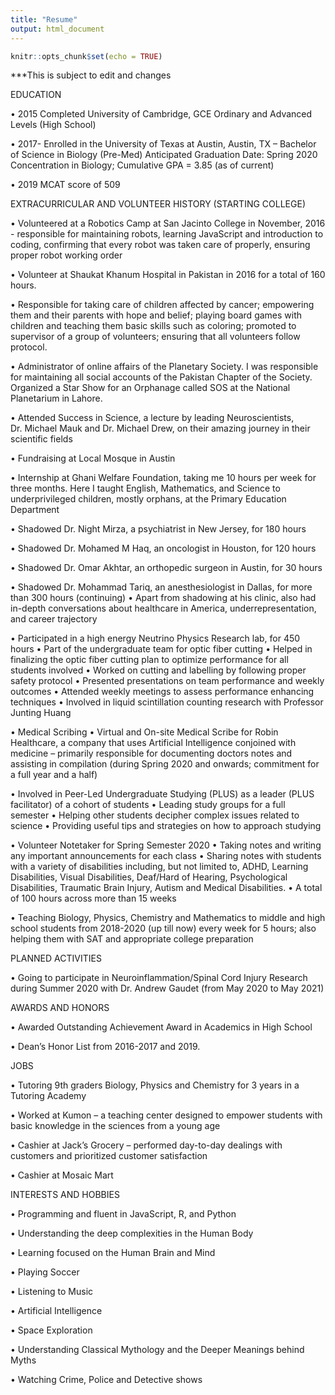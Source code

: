 ```yaml
---
title: "Resume"
output: html_document
---
```


```r
knitr::opts_chunk$set(echo = TRUE)
```
***This is subject to edit and changes

EDUCATION

•	2015	Completed University of Cambridge, GCE Ordinary and Advanced Levels (High School)

•	2017-	Enrolled in the University of Texas at Austin, Austin, TX – Bachelor of Science in Biology (Pre-Med)				Anticipated Graduation Date: Spring 2020		Concentration in Biology; Cumulative GPA = 3.85 (as of current)

•	2019	MCAT score of 509	

EXTRACURRICULAR AND VOLUNTEER HISTORY (STARTING COLLEGE)

•	Volunteered at a Robotics Camp at San Jacinto College in November, 2016 - responsible for maintaining robots, learning JavaScript and introduction to coding, confirming that every robot was taken care of properly, ensuring proper robot working order

•	Volunteer at Shaukat Khanum Hospital in Pakistan in 2016 for a total of 160 hours.

•	Responsible for taking care of children affected by cancer; empowering them and their parents with hope and belief; playing board games with children and teaching them basic skills such as coloring; promoted to supervisor of a group of volunteers; ensuring that all volunteers follow protocol.

•	Administrator of online affairs of the Planetary Society. I was responsible for maintaining all social accounts of the Pakistan Chapter of the Society. Organized a Star Show for an Orphanage called SOS at the National Planetarium in Lahore.

•	Attended Success in Science, a lecture by leading Neuroscientists, Dr. Michael Mauk and Dr. Michael Drew, on their amazing journey in their scientific fields

•	Fundraising at Local Mosque in Austin

•	Internship at Ghani Welfare Foundation, taking me 10 hours per week for three months. Here I taught English, Mathematics, and Science to underprivileged children, mostly orphans, at the Primary Education Department

•	Shadowed Dr. Night Mirza, a psychiatrist in New Jersey, for 180 hours

•	Shadowed Dr. Mohamed M Haq, an oncologist in Houston, for 120 hours

•	Shadowed Dr. Omar Akhtar, an orthopedic surgeon in Austin, for 30 hours

•	Shadowed Dr. Mohammad Tariq, an anesthesiologist in Dallas, for more than 300 hours (continuing)
•	Apart from shadowing at his clinic, also had in-depth conversations about healthcare in America, underrepresentation, and career trajectory

•	Participated in a high energy Neutrino Physics Research lab, for 450 hours 
•	Part of the undergraduate team for optic fiber cutting
•	Helped in finalizing the optic fiber cutting plan to optimize performance for all students involved
•	Worked on cutting and labelling by following proper safety protocol
•	Presented presentations on team performance and weekly outcomes
•	Attended weekly meetings to assess performance enhancing techniques
•	Involved in liquid scintillation counting research with Professor Junting Huang

•	Medical Scribing
•	Virtual and On-site Medical Scribe for Robin Healthcare, a company that uses Artificial Intelligence conjoined with medicine – primarily responsible for documenting doctors notes and assisting in compilation (during Spring 2020 and onwards; commitment for a full year and a half)

•	Involved in Peer-Led Undergraduate Studying (PLUS) as a leader (PLUS facilitator) of a cohort of students
•	Leading study groups for a full semester 
•	Helping other students decipher complex issues related to science
•	Providing useful tips and strategies on how to approach studying

•	Volunteer Notetaker for Spring Semester 2020
•	Taking notes and writing any important announcements for each class
•	Sharing notes with students with a variety of disabilities including, but not limited to, ADHD, Learning Disabilities, Visual Disabilities, Deaf/Hard of Hearing, Psychological Disabilities, Traumatic Brain Injury, Autism and Medical Disabilities.
•	A total of 100 hours across more than 15 weeks

•	Teaching Biology, Physics, Chemistry and Mathematics to middle and high school students from 2018-2020 (up till now) every week for 5 hours; also helping them with SAT and appropriate college preparation

PLANNED ACTIVITIES

•	Going to participate in Neuroinflammation/Spinal Cord Injury Research during Summer 2020 with Dr. Andrew Gaudet (from May 2020 to May 2021)


AWARDS AND HONORS

•	Awarded Outstanding Achievement Award in Academics in High School

•	Dean’s Honor List from 2016-2017 and 2019.

JOBS

•	Tutoring 9th graders Biology, Physics and Chemistry for 3 years in a Tutoring Academy

•	Worked at Kumon – a teaching center designed to empower students with basic knowledge in the sciences from a young age

•	Cashier at Jack’s Grocery – performed day-to-day dealings with customers and prioritized customer satisfaction

•	Cashier at Mosaic Mart

INTERESTS AND HOBBIES

•	Programming and fluent in JavaScript, R, and Python

•	Understanding the deep complexities in the Human Body

•	Learning focused on the Human Brain and Mind

•	Playing Soccer

•	Listening to Music

•	Artificial Intelligence

•	Space Exploration

•	Understanding Classical Mythology and the Deeper Meanings behind Myths

•	Watching Crime, Police and Detective shows
